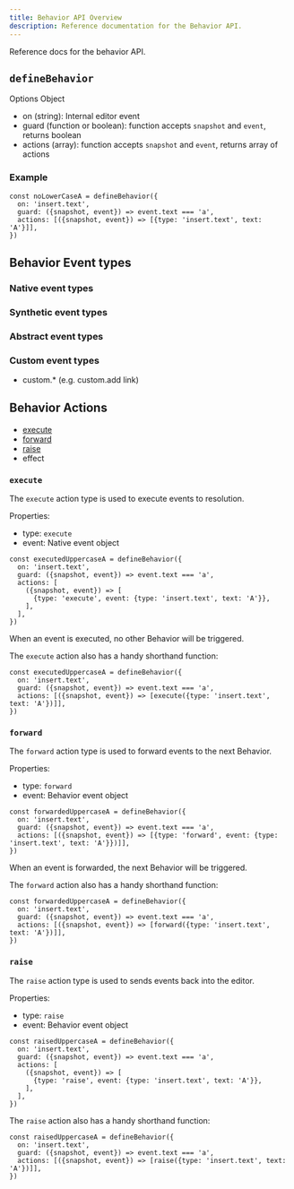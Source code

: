 ```yaml
---
title: Behavior API Overview
description: Reference documentation for the Behavior API.
---
```



Reference docs for the behavior API.

## `defineBehavior`

Options Object

- on (string): Internal editor event
- guard (function or boolean): function accepts `snapshot` and `event`, returns boolean
- actions (array): function accepts `snapshot` and `event`, returns array of actions

### Example

```tsx
const noLowerCaseA = defineBehavior({
  on: 'insert.text',
  guard: ({snapshot, event}) => event.text === 'a',
  actions: [({snapshot, event}) => [{type: 'insert.text', text: 'A'}]],
})
```

## Behavior Event types

### Native event types

<EventTypesList
  filePath="../../packages/editor/src/behaviors/behavior.types.event.ts"
  arrayName="nativeBehaviorEventTypes"
/>

### Synthetic event types

<EventTypesList
  filePath="../../packages/editor/src/behaviors/behavior.types.event.ts"
  arrayName="syntheticBehaviorEventTypes"
/>

### Abstract event types

<EventTypesList
  filePath="../../packages/editor/src/behaviors/behavior.types.event.ts"
  arrayName="abstractBehaviorEventTypes"
/>

### Custom event types

- custom.\* (e.g. custom.add link)

## Behavior Actions

- [execute](#execute)
- [forward](#forward)
- [raise](#raise)
- effect

### `execute`

The `execute` action type is used to execute events to resolution.

Properties:

- type: `execute`
- event: Native event object

```tsx
const executedUppercaseA = defineBehavior({
  on: 'insert.text',
  guard: ({snapshot, event}) => event.text === 'a',
  actions: [
    ({snapshot, event}) => [
      {type: 'execute', event: {type: 'insert.text', text: 'A'}},
    ],
  ],
})
```

When an event is executed, no other Behavior will be triggered.

The `execute` action also has a handy shorthand function:

```tsx
const executedUppercaseA = defineBehavior({
  on: 'insert.text',
  guard: ({snapshot, event}) => event.text === 'a',
  actions: [({snapshot, event}) => [execute({type: 'insert.text', text: 'A'})]],
})
```

### `forward`

The `forward` action type is used to forward events to the next Behavior.

Properties:

- type: `forward`
- event: Behavior event object

```tsx
const forwardedUppercaseA = defineBehavior({
  on: 'insert.text',
  guard: ({snapshot, event}) => event.text === 'a',
  actions: [({snapshot, event}) => [{type: 'forward', event: {type: 'insert.text', text: 'A'}})]],
})
```

When an event is forwarded, the next Behavior will be triggered.

The `forward` action also has a handy shorthand function:

```tsx
const forwardedUppercaseA = defineBehavior({
  on: 'insert.text',
  guard: ({snapshot, event}) => event.text === 'a',
  actions: [({snapshot, event}) => [forward({type: 'insert.text', text: 'A'})]],
})
```

### `raise`

The `raise` action type is used to sends events back into the editor.

Properties:

- type: `raise`
- event: Behavior event object

```tsx
const raisedUppercaseA = defineBehavior({
  on: 'insert.text',
  guard: ({snapshot, event}) => event.text === 'a',
  actions: [
    ({snapshot, event}) => [
      {type: 'raise', event: {type: 'insert.text', text: 'A'}},
    ],
  ],
})
```

The `raise` action also has a handy shorthand function:

```tsx
const raisedUppercaseA = defineBehavior({
  on: 'insert.text',
  guard: ({snapshot, event}) => event.text === 'a',
  actions: [({snapshot, event}) => [raise({type: 'insert.text', text: 'A'})]],
})
```
